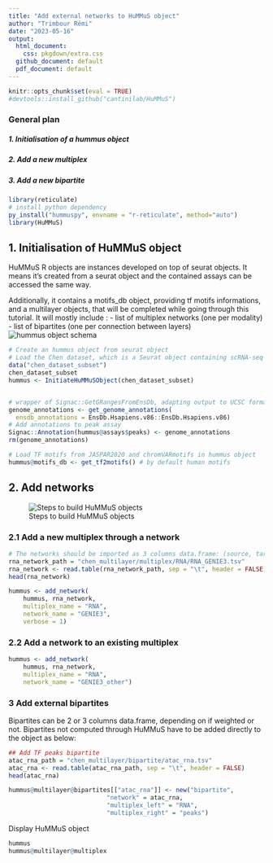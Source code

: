 ```yaml
---
title: "Add external networks to HuMMuS object"
author: "Trimbour Rémi"
date: "2023-05-16"
output:
  html_document:
    css: pkgdown/extra.css
  github_document: default
  pdf_document: default
---
```


```r
knitr::opts_chunk$set(eval = TRUE)
#devtools::install_github("cantinilab/HuMMuS")
```

### General plan
##### 1. Initialisation of a hummus object 
##### 2. Add a new multiplex
##### 3. Add a new bipartite

```r
library(reticulate)
# install python dependency
py_install("hummuspy", envname = "r-reticulate", method="auto")
library(HuMMuS)
```


## 1. Initialisation of HuMMuS object
HuMMuS R objects are instances developed on top of seurat objects. It means it’s created from a seurat object and the contained assays can be accessed the same way.

Additionally, it contains a motifs_db object, providing tf motifs informations, and a multilayer objects, that will be completed while going through this tutorial. It will mostly include :
  - list of multiplex networks (one per modality) 
  - list of bipartites (one per connection between layers)
![hummus object schema](figures/hummus_object_description.png)

```r
# Create an hummus object from seurat object
# Load the Chen dataset, which is a Seurat object containing scRNA-seq and scATAC-seq data
data("chen_dataset_subset")
chen_dataset_subset
hummus <- InitiateHuMMuSObject(chen_dataset_subset)


# wrapper of Signac::GetGRangesFromEnsDb, adapting output to UCSC format
genome_annotations <- get_genome_annotations(
  ensdb_annotations = EnsDb.Hsapiens.v86::EnsDb.Hsapiens.v86)
# Add annotations to peak assay
Signac::Annotation(hummus@assays$peaks) <- genome_annotations
rm(genome_annotations)

# Load TF motifs from JASPAR2020 and chromVARmotifs in hummus object
hummus@motifs_db <- get_tf2motifs() # by default human motifs
```

## 2. Add networks

![Steps to build HuMMuS objects](figures/5_steps.png)

### 2.1 Add a new multiplex through a network
```r
# The networks should be imported as 3 columns data.frame: (source, target, weight)
rna_network_path = "chen_multilayer/multiplex/RNA/RNA_GENIE3.tsv"
rna_network <- read.table(rna_network_path, sep = "\t", header = FALSE)
head(rna_network)
```

```r
hummus <- add_network(
    hummus, rna_network,
    multiplex_name = "RNA",
    network_name = "GENIE3",
    verbose = 1)
```

### 2.2 Add a network to an existing multiplex
```r
hummus <- add_network(
    hummus, rna_network,
    multiplex_name = "RNA",
    network_name = "GENIE3_other")
```

### 3 Add external bipartites
Bipartites can be 2 or 3 columns data.frame, depending on if weighted or not.
Bipartites not computed through HuMMuS have to be added directly to the object as below:
```r
## Add TF peaks bipartite
atac_rna_path = "chen_multilayer/bipartite/atac_rna.tsv"
atac_rna <- read.table(atac_rna_path, sep = "\t", header = FALSE)
head(atac_rna)
```

```r
hummus@multilayer@bipartites[["atac_rna"]] <- new("bipartite",
                           "network" = atac_rna,
                           "multiplex_left" = "RNA",
                           "multiplex_right" = "peaks")
```

Display HuMMuS object 
```r
hummus
hummus@multilayer@multiplex
```


